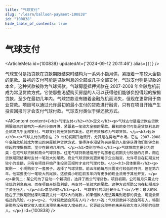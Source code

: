 ```yaml
---
title: "气球支付"
slug: "/learn/balloon-payment-100838"
id: "100838"
hide_table_of_contents: true
---
```



# 气球支付

<ArticleMeta id={100838} updatedAt={'2024-09-12 20:11:46'} alias={`[]`} />
<div className='border-solid border-b border-t-0 my-4 border-[var(--ifm-color-gray-300)]' />

气球支付是指贷款在贷款期限结束时结构为一系列小额月供，紧跟着一笔较大金额的尾款。最初的支付可能是贷款利息的全部或几乎全部支付，气球支付则是贷款的本金。这种贷款被称为气球贷款。气球房屋抵押贷款在 2007-2008 年金融危机前成为常见贷款方式。它使那些渴望购买房屋的人可以获得他们能够负担得起的按揭贷款，至少在最初几年内。气球贷款没有随着金融危机而消失，但现在更常用于商业贷款。项目可以通过允许最初的最小支付的贷款进行融资，只有在项目开始产生投资回报时才会支付气球付款。气球支付类似于弹还款方式。

<AIContent content={`<h2>气球支付</h2><h3>定义</h3><p>气球支付是指贷款在贷款期限结束时结构为一系列小额月供，紧跟着一笔较大金额的尾款。最初的支付可能是贷款利息的全部或几乎全部支付，气球支付则是贷款的本金。这种贷款被称为气球贷款。</p><h3>起源</h3><p>气球支付的概念在 20 世纪初期开始流行，尤其是在房地产市场。它在 2007-2008 年金融危机前成为常见的房屋抵押贷款方式，使得许多渴望购买房屋的人能够获得他们能够负担得起的按揭贷款，至少在最初几年内。</p><h3>类别与特点</h3><p>气球贷款主要分为两类：住宅气球贷款和商业气球贷款。住宅气球贷款通常用于购房者在初期支付较低的月供，而在贷款期限结束时支付一笔较大的尾款。商业气球贷款则更常用于企业融资，允许项目在初期支付较小的金额，只有在项目开始产生投资回报时才支付气球付款。</p><h3>具体案例</h3><p>案例一：小明购买了一套房子，选择了气球贷款。前五年他每月只需支付较低的月供，但在第六年，他需要支付一笔较大的尾款。这使得小明在前五年内有更多的现金流用于其他开支。</p><p>案例二：某公司为了启动一个新项目，选择了商业气球贷款。项目初期，公司每月只需支付较低的利息费用，而在项目开始盈利后，再支付一笔较大的尾款。这种方式帮助公司在初期减少了资金压力。</p><h3>常见问题</h3><p>1. 气球支付的风险是什么？<br/>答：最大的风险在于贷款期限结束时需要支付一笔较大的尾款，如果借款人无法筹集到足够的资金，可能会面临违约风险。</p><p>2. 气球贷款适合所有人吗？<br/>答：气球贷款并不适合所有人，特别是那些没有稳定收入或无法预见未来收入增长的人。它更适合那些在未来有较大收入预期的借款人。</p>`} id={100838} />
